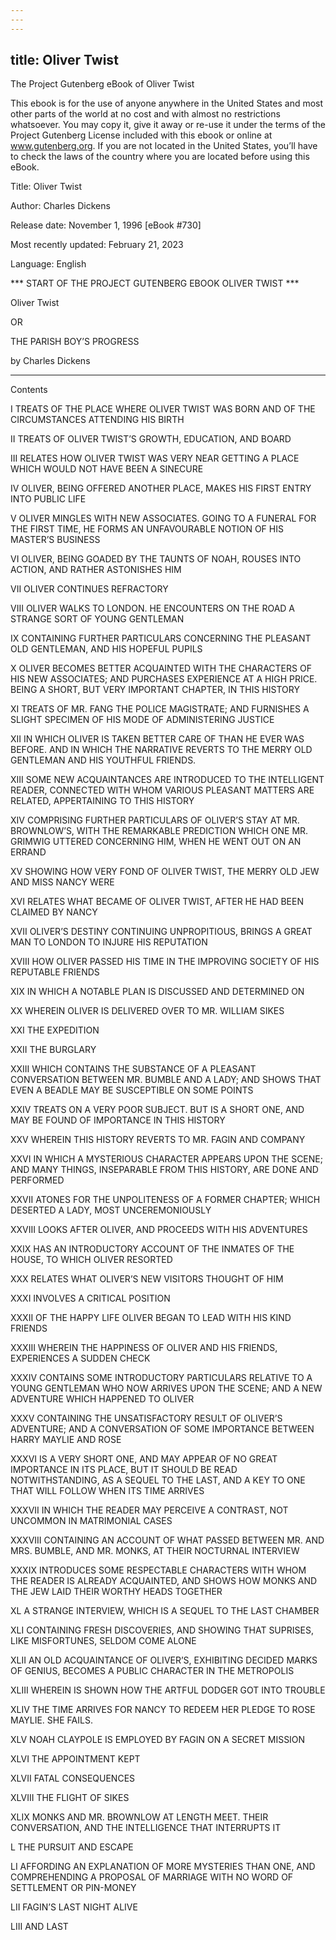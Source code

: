 ```yaml
---
---
---
```

title: Oliver Twist
---

The Project Gutenberg eBook of Oliver Twist


This ebook is for the use of anyone anywhere in the United States and most other parts of the world at no cost and with almost no restrictions whatsoever. You may copy it, give it away or re-use it under the terms of the Project Gutenberg License included with this ebook or online at www.gutenberg.org. If you are not located in the United States, you’ll have to check the laws of the country where you are located before using this eBook.

Title: Oliver Twist



Author: Charles Dickens



Release date: November 1, 1996 [eBook #730]

Most recently updated: February 21, 2023

Language: English



*** START OF THE PROJECT GUTENBERG EBOOK OLIVER TWIST ***





Oliver Twist


OR


THE PARISH BOY’S PROGRESS



by Charles Dickens




* * *





Contents


I TREATS OF THE PLACE WHERE OLIVER TWIST WAS BORN AND OF THE CIRCUMSTANCES ATTENDING HIS BIRTH

II TREATS OF OLIVER TWIST’S GROWTH, EDUCATION, AND BOARD

III RELATES HOW OLIVER TWIST WAS VERY NEAR GETTING A PLACE WHICH WOULD NOT HAVE BEEN A SINECURE

IV OLIVER, BEING OFFERED ANOTHER PLACE, MAKES HIS FIRST ENTRY INTO PUBLIC LIFE

V OLIVER MINGLES WITH NEW ASSOCIATES. GOING TO A FUNERAL FOR THE FIRST TIME, HE FORMS AN UNFAVOURABLE NOTION OF HIS MASTER’S BUSINESS

VI OLIVER, BEING GOADED BY THE TAUNTS OF NOAH, ROUSES INTO ACTION, AND RATHER ASTONISHES HIM

VII OLIVER CONTINUES REFRACTORY

VIII OLIVER WALKS TO LONDON. HE ENCOUNTERS ON THE ROAD A STRANGE SORT OF YOUNG GENTLEMAN

IX CONTAINING FURTHER PARTICULARS CONCERNING THE PLEASANT OLD GENTLEMAN, AND HIS HOPEFUL PUPILS

X OLIVER BECOMES BETTER ACQUAINTED WITH THE CHARACTERS OF HIS NEW ASSOCIATES; AND PURCHASES EXPERIENCE AT A HIGH PRICE. BEING A SHORT, BUT VERY IMPORTANT CHAPTER, IN THIS HISTORY

XI TREATS OF MR. FANG THE POLICE MAGISTRATE; AND FURNISHES A SLIGHT SPECIMEN OF HIS MODE OF ADMINISTERING JUSTICE

XII IN WHICH OLIVER IS TAKEN BETTER CARE OF THAN HE EVER WAS BEFORE. AND IN WHICH THE NARRATIVE REVERTS TO THE MERRY OLD GENTLEMAN AND HIS YOUTHFUL FRIENDS.

XIII SOME NEW ACQUAINTANCES ARE INTRODUCED TO THE INTELLIGENT READER, CONNECTED WITH WHOM VARIOUS PLEASANT MATTERS ARE RELATED, APPERTAINING TO THIS HISTORY

XIV COMPRISING FURTHER PARTICULARS OF OLIVER’S STAY AT MR. BROWNLOW’S, WITH THE REMARKABLE PREDICTION WHICH ONE MR. GRIMWIG UTTERED CONCERNING HIM, WHEN HE WENT OUT ON AN ERRAND

XV SHOWING HOW VERY FOND OF OLIVER TWIST, THE MERRY OLD JEW AND MISS NANCY WERE

XVI RELATES WHAT BECAME OF OLIVER TWIST, AFTER HE HAD BEEN CLAIMED BY NANCY

XVII OLIVER’S DESTINY CONTINUING UNPROPITIOUS, BRINGS A GREAT MAN TO LONDON TO INJURE HIS REPUTATION

XVIII HOW OLIVER PASSED HIS TIME IN THE IMPROVING SOCIETY OF HIS REPUTABLE FRIENDS

XIX IN WHICH A NOTABLE PLAN IS DISCUSSED AND DETERMINED ON

XX WHEREIN OLIVER IS DELIVERED OVER TO MR. WILLIAM SIKES

XXI THE EXPEDITION

XXII THE BURGLARY

XXIII WHICH CONTAINS THE SUBSTANCE OF A PLEASANT CONVERSATION BETWEEN MR. BUMBLE AND A LADY; AND SHOWS THAT EVEN A BEADLE MAY BE SUSCEPTIBLE ON SOME POINTS

XXIV TREATS ON A VERY POOR SUBJECT. BUT IS A SHORT ONE, AND MAY BE FOUND OF IMPORTANCE IN THIS HISTORY

XXV WHEREIN THIS HISTORY REVERTS TO MR. FAGIN AND COMPANY

XXVI IN WHICH A MYSTERIOUS CHARACTER APPEARS UPON THE SCENE; AND MANY THINGS, INSEPARABLE FROM THIS HISTORY, ARE DONE AND PERFORMED

XXVII ATONES FOR THE UNPOLITENESS OF A FORMER CHAPTER; WHICH DESERTED A LADY, MOST UNCEREMONIOUSLY

XXVIII LOOKS AFTER OLIVER, AND PROCEEDS WITH HIS ADVENTURES

XXIX HAS AN INTRODUCTORY ACCOUNT OF THE INMATES OF THE HOUSE, TO WHICH OLIVER RESORTED

XXX RELATES WHAT OLIVER’S NEW VISITORS THOUGHT OF HIM

XXXI INVOLVES A CRITICAL POSITION

XXXII OF THE HAPPY LIFE OLIVER BEGAN TO LEAD WITH HIS KIND FRIENDS

XXXIII WHEREIN THE HAPPINESS OF OLIVER AND HIS FRIENDS, EXPERIENCES A SUDDEN CHECK

XXXIV CONTAINS SOME INTRODUCTORY PARTICULARS RELATIVE TO A YOUNG GENTLEMAN WHO NOW ARRIVES UPON THE SCENE; AND A NEW ADVENTURE WHICH HAPPENED TO OLIVER

XXXV CONTAINING THE UNSATISFACTORY RESULT OF OLIVER’S ADVENTURE; AND A CONVERSATION OF SOME IMPORTANCE BETWEEN HARRY MAYLIE AND ROSE

XXXVI IS A VERY SHORT ONE, AND MAY APPEAR OF NO GREAT IMPORTANCE IN ITS PLACE, BUT IT SHOULD BE READ NOTWITHSTANDING, AS A SEQUEL TO THE LAST, AND A KEY TO ONE THAT WILL FOLLOW WHEN ITS TIME ARRIVES

XXXVII IN WHICH THE READER MAY PERCEIVE A CONTRAST, NOT UNCOMMON IN MATRIMONIAL CASES

XXXVIII CONTAINING AN ACCOUNT OF WHAT PASSED BETWEEN MR. AND MRS. BUMBLE, AND MR. MONKS, AT THEIR NOCTURNAL INTERVIEW

XXXIX INTRODUCES SOME RESPECTABLE CHARACTERS WITH WHOM THE READER IS ALREADY ACQUAINTED, AND SHOWS HOW MONKS AND THE JEW LAID THEIR WORTHY HEADS TOGETHER

XL A STRANGE INTERVIEW, WHICH IS A SEQUEL TO THE LAST CHAMBER

XLI CONTAINING FRESH DISCOVERIES, AND SHOWING THAT SUPRISES, LIKE MISFORTUNES, SELDOM COME ALONE

XLII AN OLD ACQUAINTANCE OF OLIVER’S, EXHIBITING DECIDED MARKS OF GENIUS, BECOMES A PUBLIC CHARACTER IN THE METROPOLIS

XLIII WHEREIN IS SHOWN HOW THE ARTFUL DODGER GOT INTO TROUBLE

XLIV THE TIME ARRIVES FOR NANCY TO REDEEM HER PLEDGE TO ROSE MAYLIE. SHE FAILS.

XLV NOAH CLAYPOLE IS EMPLOYED BY FAGIN ON A SECRET MISSION

XLVI THE APPOINTMENT KEPT

XLVII FATAL CONSEQUENCES

XLVIII THE FLIGHT OF SIKES

XLIX MONKS AND MR. BROWNLOW AT LENGTH MEET. THEIR CONVERSATION, AND THE INTELLIGENCE THAT INTERRUPTS IT

L THE PURSUIT AND ESCAPE

LI AFFORDING AN EXPLANATION OF MORE MYSTERIES THAN ONE, AND COMPREHENDING A PROPOSAL OF MARRIAGE WITH NO WORD OF SETTLEMENT OR PIN-MONEY

LII FAGIN’S LAST NIGHT ALIVE

LIII AND LAST


